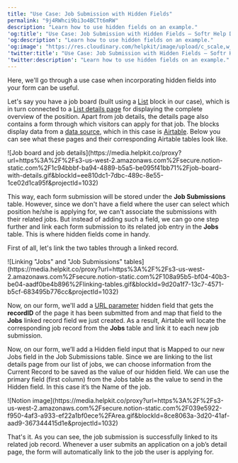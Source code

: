 ```yaml
---
title: "Use Case: Job Submission with Hidden Fields"
permalink: "9j4RWhci9bi3o4BCTt6mRW"
description: "Learn how to use hidden fields on an example."
'og:title': "Use Case: Job Submission with Hidden Fields – Softr Help Docs"
'og:description': "Learn how to use hidden fields on an example."
'og:image': "https://res.cloudinary.com/helpkit/image/upload/c_scale,w_700,q_auto/v1674219840/softrdocs_meta_OG_Image_Url_258f31c013.png"
'twitter:title': "Use Case: Job Submission with Hidden Fields – Softr Help Docs"
'twitter:description': "Learn how to use hidden fields on an example."
---
```

Here, we'll go through a use case when incorporating hidden fields into your form can be useful.

Let's say you have a job board (built using a [List](/building-blocks/vikC2AWEpQGkZd4jGyoVxo/list-block/pQhPYuA28VXr5tLLFBcbCU) block in our case), which is in turn connected to a [List details page](/building-blocks/vikC2AWEpQGkZd4jGyoVxo/item-details-block-/4bE8XaFbJp45wkAwuWiz8f) for displaying the complete overview of the position. Apart from job details, the details page also contains a form through which visitors can apply for that job. The blocks display data from a [data source](/4230abecf813402aa2926466c313290a), which in this case is [Airtable](/data-sources/1YYStCJukT15Lh2j93qo9A/airtable/jHX7kfH7QvkVcELQvS3VoX). Below you can see what these pages and their corresponding Airtable tables look like.
<Frame caption="Job board and job details">![Job board and job details](https://media.helpkit.co/proxy?url=https%3A%2F%2Fs3-us-west-2.amazonaws.com%2Fsecure.notion-static.com%2F1c94bbbf-ba94-4889-b5a5-be095f41bb71%2Fjob-board-with-details.gif&blockId=ee810dc1-7dbc-489c-8e55-1ce02d1ca95f&projectId=1032)</Frame>

This way, each form submission will be stored under the **Job Submissions** table. However, since we don't have a field where the user can select which position he/she is applying for, we can't associate the submissions with their related jobs. But instead of adding such a field, we can go one step further and link each form submission to its related job entry in the **Jobs** table. This is where hidden fields come in handy.

First of all, let's link the two tables through a linked record.
<Frame caption="Linking 'Jobs' and 'Job Submissions' tables">![Linking "Jobs" and "Job Submissions" tables](https://media.helpkit.co/proxy?url=https%3A%2F%2Fs3-us-west-2.amazonaws.com%2Fsecure.notion-static.com%2F108a95b5-bf04-40b3-be04-aadf0be4b896%2Flinking-tables.gif&blockId=9d20a1f7-13c7-4571-b5cf-683495b776cc&projectId=1032)</Frame>

Now, on our form, we'll add a [URL parameter](/building-blocks/vikC2AWEpQGkZd4jGyoVxo/advanced-form-features/jCim5VWZePgZuaRsUZBnpG) hidden field that gets the **recordID** of the page it has been submitted from and map that field to the **Jobs** linked record field we just created. As a result, Airtable will locate the corresponding job record from the **Jobs** table and link it to each new job submission.

Now, on our form, we’ll add a Hidden field input that is Mapped to our new Jobs field in the Job Submissions table. Since we are linking to the list details page from our list of jobs, we can choose information from the Current Record to be saved as the value of our hidden field. We can use the primary field (first column) from the Jobs table as the value to send in the Hidden field. In this case it’s the Name of the job.
<Frame>![Notion image](https://media.helpkit.co/proxy?url=https%3A%2F%2Fs3-us-west-2.amazonaws.com%2Fsecure.notion-static.com%2F039e5922-f950-4af3-a933-ef22a1bf0ece%2FArea.gif&blockId=8ce8063a-3d20-41af-aad9-367344415d1e&projectId=1032)</Frame>

That's it. As you can see, the job submission is successfully linked to its related job record. Whenever a user submits an application on a job’s detail page, the form will automatically link to the job the user is applying for.